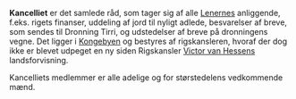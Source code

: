 {{title:Kancelliet}}
{{author:Laura Holmegaard}}
{{timestamp:2010-09-04T09:26:41Z}}
{{copyright:Kancelliet}}
'''Kancelliet''' er det samlede råd, som tager sig af alle [[Lenerne|Lenernes]] anliggende, f.eks. rigets finanser, uddeling af jord til nyligt adlede, besvarelser af breve, som sendes til Dronning Tirri, og udstedelser af breve på dronningens vegne. Det ligger i [[Kongebyen]] og bestyres af rigskansleren, hvoraf der dog ikke er blevet udpeget en ny siden Rigskansler [[Victor van Hessen|Victor van Hessens]] landsforvisning.

Kancelliets medlemmer er alle adelige og for størstedelens vedkommende mænd.